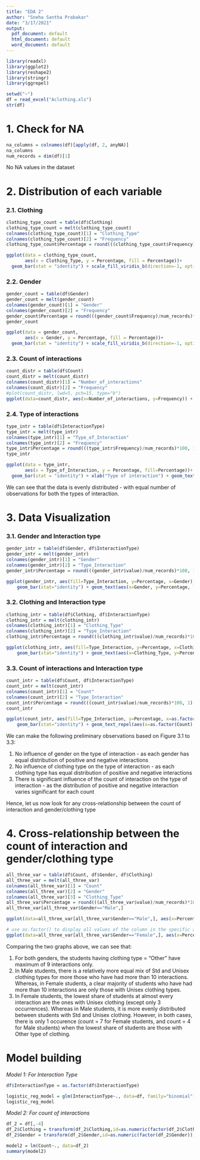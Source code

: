 ```yaml
---
title: "EDA 2"
author: "Sneha Santha Prabakar"
date: "3/17/2021"
output:
  pdf_document: default
  html_document: default
  word_document: default
---
```



```r
library(readxl)
library(ggplot2)
library(reshape2)
library(stringr)
library(ggrepel)
```


```r
setwd("~")
df = read_excel("Aclothing.xls")
str(df)
```

# 1. Check for NA

```r
na_columns = colnames(df)[apply(df, 2, anyNA)]
na_columns
num_records = dim(df)[1]
```

No NA values in the dataset

# 2. Distribution of each variable

### 2.1. Clothing

```r
clothing_type_count = table(df$Clothing)
clothing_type_count = melt(clothing_type_count)
colnames(clothing_type_count)[1] = "Clothing_Type"
colnames(clothing_type_count)[2] = "Frequency"
clothing_type_count$Percentage = round(((clothing_type_count$Frequency)/num_records)*100, 1)
```

```r
ggplot(data = clothing_type_count, 
       aes(x = Clothing_Type, y = Percentage, fill = Percentage))+
  geom_bar(stat = "identity") + scale_fill_viridis_b(direction=-1, option="cividis") + xlab("Clothing type") + geom_text(aes(x=Clothing_Type, y=Percentage, label=paste(Percentage, "%")), position=position_dodge(width=1), vjust=-0.5, size=3) + theme(panel.background = element_blank(), panel.grid.major = element_blank(), panel.grid.minor = element_blank(), axis.line = element_line(colour="black")) + labs(fill = "Percentage of students (in %)") + ylab("Percentage of students")+ ggtitle("Distribution of Clothing Type amongst all students") + theme(plot.title = element_text(hjust = 0.5, face="bold.italic", size=14))
```


### 2.2. Gender

```r
gender_count = table(df$Gender)
gender_count = melt(gender_count)
colnames(gender_count)[1] = "Gender"
colnames(gender_count)[2] = "Frequency"
gender_count$Percentage = round(((gender_count$Frequency)/num_records)*100, 1)
gender_count
```

```r
ggplot(data = gender_count, 
       aes(x = Gender, y = Percentage, fill = Percentage))+
  geom_bar(stat = "identity") + scale_fill_viridis_b(direction=-1, option="cividis") + xlab("Gender") + geom_text(aes(x=Gender, y=Percentage, label=paste(Percentage, "%")), position=position_dodge(width=1), vjust=-0.5, size=3) + theme(panel.background = element_blank(), panel.grid.major = element_blank(), panel.grid.minor = element_blank(), axis.line = element_line(colour="black")) + labs(fill = "Percentage of students") + ylab("Percentage of students (in %)")+ ggtitle("Distribution of Gender amongst all students") + theme(plot.title = element_text(hjust = 0.5, face="bold.italic", size=14))
```

### 2.3. Count of interactions

```r
count_distr = table(df$Count)
count_distr = melt(count_distr)
colnames(count_distr)[1] = "Number_of_interactions"
colnames(count_distr)[2] = "Frequency"
#plot(count_distr, lwd=5, pch=15, type="b")
ggplot(data=count_distr, aes(x=Number_of_interactions, y=Frequency)) + geom_point() + geom_line() + xlab("Number of interactions") + ylab("Frequency") + geom_text(aes(label=Frequency), vjust=-1.5, hjust=-0.5) + ylim(0, 210) + ggtitle(str_wrap("Distribution of number of interactions between each student and the teacher", width=50)) + theme(plot.title = element_text(hjust = 0.5, face="bold.italic", size=14))+ theme(panel.background = element_blank(), panel.grid.major = element_blank(), panel.grid.minor = element_blank(), axis.line = element_line(colour="black"))
```

### 2.4. Type of interactions

```r
type_intr = table(df$InteractionType)
type_intr = melt(type_intr)
colnames(type_intr)[1] = "Type_of_Interaction"
colnames(type_intr)[2] = "Frequency"
type_intr$Percentage = round(((type_intr$Frequency)/num_records)*100, 1)
type_intr
```

```r
ggplot(data = type_intr, 
       aes(x = Type_of_Interaction, y = Percentage, fill=Percentage))+
  geom_bar(stat = "identity") + xlab("Type of interaction") + geom_text(aes(x=Type_of_Interaction, y=Percentage, label=paste(Percentage, "%")), position=position_dodge(width=1), vjust=-0.5, size=3) + theme(panel.background = element_blank(), panel.grid.major = element_blank(), panel.grid.minor = element_blank(), axis.line = element_line(colour="black"), legend.position = "none") + labs(fill = "Percentage of students") + ylab("Percentage of students (in %)")+ ggtitle("Distribution of Type of interaction with all students") + theme(plot.title = element_text(hjust = 0.5, face="bold.italic", size=14))
```

We can see that the data is evenly distributed - with equal number of observations for both the types of interaction. 

# 3. Data Visualization

### 3.1. Gender and Interaction type 

```r
gender_intr = table(df$Gender, df$InteractionType)
gender_intr = melt(gender_intr)
colnames(gender_intr)[1] = "Gender"
colnames(gender_intr)[2] = "Type_Interaction"
gender_intr$Percentage = round(((gender_intr$value)/num_records)*100, 1)
```

```r
ggplot(gender_intr, aes(fill=Type_Interaction, y=Percentage, x=Gender)) + 
    geom_bar(stat="identity") + geom_text(aes(x=Gender, y=Percentage, label=paste(Percentage, "%")), size=5, color="red", position = position_stack(vjust=0.5)) + theme(panel.background = element_blank(), panel.grid.major = element_blank(), panel.grid.minor = element_blank(), axis.line = element_line(colour="black")) + labs(fill = "Type of Interaction") + ylab("Percentage of students (in %)")+ ggtitle("Type of interactions by Gender") + theme(plot.title = element_text(hjust = 0.5, face="bold.italic", size=14)) + scale_fill_viridis_d(direction=-1, option="cividis")
```

### 3.2. Clothing and Interaction type

```r
clothing_intr = table(df$Clothing, df$InteractionType)
clothing_intr = melt(clothing_intr)
colnames(clothing_intr)[1] = "Clothing_Type"
colnames(clothing_intr)[2] = "Type_Interaction"
clothing_intr$Percentage = round(((clothing_intr$value)/num_records)*100, 1)
```

```r
ggplot(clothing_intr, aes(fill=Type_Interaction, y=Percentage, x=Clothing_Type)) + 
    geom_bar(stat="identity") + geom_text(aes(x=Clothing_Type, y=Percentage, label=paste(Percentage, "%")), size=5, color="red", position = position_stack(vjust=0.5)) + theme(panel.background = element_blank(), panel.grid.major = element_blank(), panel.grid.minor = element_blank(), axis.line = element_line(colour="black")) + labs(fill = "Type of Interaction") + ylab("Percentage of students (in %)")+ ggtitle("Type of interactions by Clothing Type") + theme(plot.title = element_text(hjust = 0.5, face="bold.italic", size=14)) + scale_fill_viridis_d(direction=-1, option="cividis")
```

### 3.3. Count of interactions and Interaction type

```r
count_intr = table(df$Count, df$InteractionType)
count_intr = melt(count_intr)
colnames(count_intr)[1] = "Count"
colnames(count_intr)[2] = "Type_Interaction"
count_intr$Percentage = round(((count_intr$value)/num_records)*100, 1)
count_intr
```
```r
ggplot(count_intr, aes(fill=Type_Interaction, y=Percentage, x=as.factor(Count))) + 
    geom_bar(stat="identity") + geom_text_repel(aes(x=as.factor(Count), y=Percentage, label=paste(Percentage, "%")), size=2, color="red", position = position_stack(vjust=0.5)) + theme(panel.background = element_blank(), panel.grid.major = element_blank(), panel.grid.minor = element_blank(), axis.line = element_line(colour="black")) + labs(fill = "Type of Interaction") + ylab("Percentage of students (in %)")+ ggtitle("Type of interactions by Number of interactions with each student") + theme(plot.title = element_text(hjust = 0.5, face="bold.italic", size=14)) + coord_flip() + xlab("Number of interactions with a student") + scale_fill_viridis_d(direction=-1, option="cividis")
```

We can make the following preliminary observations based on Figure 3.1 to 3.3:

1. No influence of gender on the type of interaction - as each gender has equal distribution of positive and negative interactions
2. No influence of clothing type on the type of interaction - as each clothing type has equal distribution of positive and negative interactions
3. There is significant influence of the count of interaction on the type of interaction - as the distribution of positive and negative interaction varies significant for each count

Hence, let us now look for any cross-relationship between the count of interaction and gender/clothing type

# 4. Cross-relationship between the count of interaction and gender/clothing type

```r
all_three_var = table(df$Count, df$Gender, df$Clothing)
all_three_var = melt(all_three_var)
colnames(all_three_var)[1] = "Count"
colnames(all_three_var)[2] = "Gender"
colnames(all_three_var)[3] = "Clothing_Type"
all_three_var$Percentage = round(((all_three_var$value)/num_records)*100, 1)
all_three_var[all_three_var$Gender=="Male",]
```

```r
ggplot(data=all_three_var[all_three_var$Gender=="Male",], aes(x=Percentage, y=as.factor(Count), color=Clothing_Type)) + geom_point(size=3) + theme(panel.background = element_blank(), panel.grid.major = element_blank(), panel.grid.minor = element_blank(), axis.line = element_line(colour="black")) + xlab("Percentage of students (in %)")+ ylab("Count of interactions") + ggtitle(str_wrap("Cross-relationship between Count of interactions and Clothing Type (for Male students)", width=50)) + theme(plot.title = element_text(hjust = 0.5, face="bold.italic", size=14)) + theme(axis.text.y = element_text(angle = 90, vjust = 0.5)) + scale_color_viridis_d(direction=-1, option="cividis")
```


```r
# use as.factor() to display all values of the column in the specific axis
ggplot(data=all_three_var[all_three_var$Gender=="Female",], aes(x=Percentage, y=as.factor(Count), color=Clothing_Type), shape=17) + geom_point(size=3) + theme(panel.background = element_blank(), panel.grid.major = element_blank(), panel.grid.minor = element_blank(), axis.line = element_line(colour="black")) + xlab("Percentage of students (in %)")+ ylab("Count of interactions") + ggtitle(str_wrap("Cross-relationship between Count of interactions and Clothing Type (for Female students)", width=50)) + theme(plot.title = element_text(hjust = 0.5, face="bold.italic", size=14)) + theme(axis.text.y = element_text(angle = 90, vjust = 0.5)) + scale_color_viridis_d(direction=-1, option="cividis")
```


Comparing the two graphs above, we can see that:

1. For both genders, the students having clothing type = "Other" have maximum of 9 interactions only. 
2. In Male students, there is a relatively more equal mix of Std and Unisex clothing types for more those who have had more than 10 interactions. Whereas, in Female students, a clear majority of students who have had more than 10 interactions are only those with Unisex clothing types.
3. In Female students, the lowest share of students at almost every interaction are the ones with Unisex clothing (except only 3 occurrences). Whereas in Male students, it is more evenly distributed between students with Std and Unisex clothing. However, in both cases, there is only 1 occurence (count = 7 for Female students, and count = 4 for Male students) when the lowest share of students are those with Other type of clothing.


# Model building


*Model 1: For Interaction Type*

```r
df$InteractionType = as.factor(df$InteractionType)

logistic_reg_model = glm(InteractionType~., data=df, family="binomial")
logistic_reg_model
```

*Model 2: For count of interactions*

```r
df_2 = df[,-4]
df_2$Clothing = transform(df_2$Clothing,id=as.numeric(factor(df_2$Clothing)))$id
df_2$Gender = transform(df_2$Gender,id=as.numeric(factor(df_2$Gender)))$id

model2 = lm(Count~., data=df_2)
summary(model2)
```

